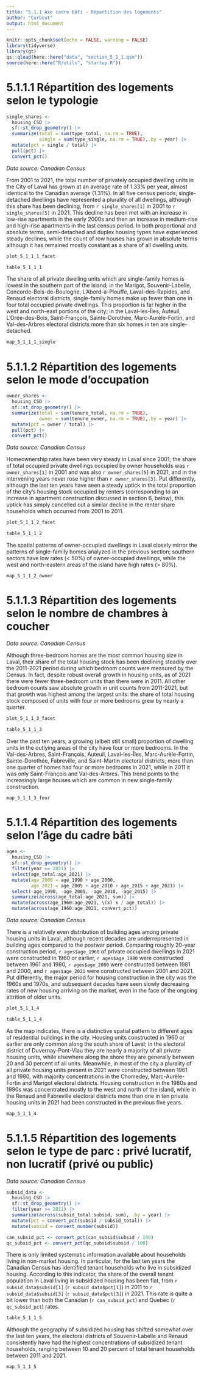 ```yaml
---
title: "5.1.1 Axe cadre bâti - Répartition des logements"
author: "Curbcut"
output: html_document
---
```


```r
knitr::opts_chunk$set(echo = FALSE, warning = FALSE)
library(tidyverse)
library(gt)
qs::qload(here::here("data", "section_5_1_1.qsm"))
source(here::here("R/utils", "startup.R"))
```

# 5.1.1.1 Répartition des logements selon le typologie

```r

single_shares <- 
  housing_CSD |> 
  sf::st_drop_geometry() |> 
  summarize(total = sum(type_total, na.rm = TRUE),
            single = sum(type_single, na.rm = TRUE),.by = year) |> 
  mutate(pct = single / total) |> 
  pull(pct) |> 
  convert_pct()

```

_Data source: Canadian Census_

From 2001 to 2021, the total number of privately occupied dwelling units in the City of Laval has grown at an average rate of 1.33% per year, almost identical to the Canadian average (1.31%). In all five census periods, single-detached dwellings have represented a plurality of all dwellings, although this share has been declining, from `r single_shares[1]` in 2001 to `r single_shares[5]` in 2021. This decline has been met with an increase in low-rise apartments in the early 2000s and then an increase in medium-rise and high-rise apartments in the last census period. In both proportional and absolute terms, semi-detached and duplex housing types have experienced steady declines, while the count of row houses has grown in absolute terms although it has remained mostly constant as a share of all dwelling units.

```r
plot_5_1_1_1_facet
```

```r
table_5_1_1_1
```

The share of all private dwelling units which are single-family homes is lowest in the southern part of the island; in the Marigot, Souvenir-Labelle, Concorde-Bois-de-Boulogne, L'Abord-à-Plouffe, Laval-des-Rapides, and Renaud electoral districts, single-family homes make up fewer than one in four total occupied private dwellings. This proportion is far higher in the west and north-east portions of the city; in the Laval-les-Îles, Auteuil, L'Orée-des-Bois, Saint-François, Sainte-Dorothée, Marc-Aurèle-Fortin, and Val-des-Arbres electoral districts more than six homes in ten are single-detached.

```r
map_5_1_1_1_single
```

# 5.1.1.2 Répartition des logements selon le mode d'occupation

```r

owner_shares <- 
  housing_CSD |> 
  sf::st_drop_geometry() |> 
  summarize(total = sum(tenure_total, na.rm = TRUE),
            owner = sum(tenure_owner, na.rm = TRUE),.by = year) |> 
  mutate(pct = owner / total) |> 
  pull(pct) |> 
  convert_pct()

```

_Data source: Canadian Census_

Homeownership rates have been very steady in Laval since 2001; the share of total occupied private dwellings occupied by owner households was `r owner_shares[1]` in 2001 and was also `r owner_shares[5]` in 2021, and in the intervening years never rose higher than `r owner_shares[3]`. Put differently, although the last ten years have seen a steady uptick in the total proportion of the city's housing stock occupied by renters (corresponding to an increase in apartment construction discussed in section 6, below), this uptick has simply cancelled out a similar decline in the renter share households which occurred from 2001 to 2011. 
```r
plot_5_1_1_2_facet
```

```r
table_5_1_1_2
```

The spatial patterns of owner-occupied dwellings in Laval closely mirror the patterns of single-family homes analyzed in the previous section; southern sectors have low rates (< 50%) of owner-occupied dwellings, while the west and north-eastern areas of the island have high rates (> 80%).

```r
map_5_1_1_2_owner
```

# 5.1.1.3 Répartition des logements selon le nombre de chambres à coucher

_Data source: Canadian Census_

Although three-bedroom homes are the most common housing size in Laval, their share of the total housing stock has been declining steadily over the 2011-2021 period during which bedroom counts were measured by the Census. In fact, despite robust overall growth in housing units, as of 2021 there were fewer three-bedroom units than there were in 2011. All other bedroom counts saw absolute growth in unit counts from 2011-2021, but that growth was highest among the largest units: the share of total housing stock composed of units with four or more bedrooms grew by nearly a quarter.

```r
plot_5_1_1_3_facet
```

```r
table_5_1_1_3
```

Over the past ten years, a growing (albeit still small) proportion of dwelling units in the outlying areas of the city have four or more bedrooms. In the Val-des-Arbres, Saint-François, Auteuil, Laval-les-Îles, Marc-Aurèle-Fortin, Sainte-Dorothée, Fabreville, and Saint-Martin electoral districts, more than one quarter of homes had four or more bedrooms in 2021, while in 2011 it was only Saint-François and Val-des-Arbres. This trend points to the increasingly large houses which are common in new single-family construction.

```r
map_5_1_1_3_four
```

# 5.1.1.4 Répartition des logements selon l'âge du cadre bâti

```r
ages <- 
  housing_CSD |> 
  sf::st_drop_geometry() |> 
  filter(year == 2021) |> 
  select(age_total:age_2021) |> 
  mutate(age_2000 = age_1990 + age_2000,
         age_2021 = age_2005 + age_2010 + age_2015 + age_2021) |> 
  select(-age_1990, -age_2005, -age_2010, -age_2015) |> 
  summarize(across(age_total:age_2021, sum)) |> 
  mutate(across(age_1960:age_2021, \(x) x / age_total)) |> 
  mutate(across(age_1960:age_2021, convert_pct))
```

_Data source: Canadian Census_

There is a relatively even distribution of building ages among private housing units in Laval, although recent decades are underrepresented in building ages compared to the postwar period. Comparing roughly 20-year construction period, `r ages$age_1960` of private occupied dwellings in 2021 were constructed in 1960 or earlier, `r ages$age_1980` were constructed between 1961 and 1980, `r ages$age_2000` were constructed between 1981 and 2000, and `r ages$age_2021` were constructed between 2001 and 2021. Put differently, the major period for housing construction in the city was the 1960s and 1970s, and subsequent decades have seen slowly decreasing rates of new housing arriving on the market, even in the face of the ongoing attrition of older units.

```r
plot_5_1_1_4
```

```r
table_5_1_1_4
```

As the map indicates, there is a distinctive spatial pattern to different ages of residential buildings in the city. Housing units constructed in 1960 or earlier are only common along the south shore of Laval; in the electoral district of Duvernay-Pont-Viau they are nearly a majority of all private housing units, while elsewhere along the shore they are generally between 20 and 30 percent of all units. Meanwhile, in most of the city a plurality of all private housing units present in 2021 were constructed between 1961 and 1980, with majority concentrations in the Chomedey, Marc-Aurèle-Fortin and Marigot electoral districts. Housing construction in the 1980s and 1990s was concentrated mostly to the west and north of the island, while in the Renaud and Fabreville electoral districts more than one in ten private housing units in 2021 had been constructed in the previous five years.

```r
map_5_1_1_4
```

# 5.1.1.5 Répartition des logements selon le type de parc : privé lucratif, non lucratif (privé ou public)

_Data source: Canadian Census_

```r
subsid_data <- 
  housing_CSD |> 
  sf::st_drop_geometry() |> 
  filter(year >= 2011) |> 
  summarize(across(subsid_total:subsid, sum), .by = year) |> 
  mutate(pct = convert_pct(subsid / subsid_total)) |> 
  mutate(subsid = convert_number(subsid))

can_subsid_pct <- convert_pct(can_subsid$subsid / 100)
qc_subsid_pct <- convert_pct(qc_subsid$subsid / 100)
```

There is only limited systematic information available about households living in non-market housing. In particular, for the last ten years the Canadian Census has identified tenant households who live in subsidized housing. According to this indicator, the share of the overall tenant population in Laval living in subsidized housing has been flat, from `r subsid_data$subsid[1]` (`r subsid_data$pct[1]`) in 2011 to `r subsid_data$subsid[3]` (`r subsid_data$pct[3]`) in 2021. This rate is quite a bit lower than both the Canadian (`r can_subsid_pct`) and Quebec (`r qc_subsid_pct`) rates.

```r
table_5_1_1_5
```

Although the geography of subsidized housing has shifted somewhat over the last ten years, the electoral districts of Souvenir-Labelle and Renaud consistently have had the highest concentrations of subsidized tenant households, ranging between 10 and 20 percent of total tenant households between 2011 and 2021.

```r
map_5_1_1_5
```



